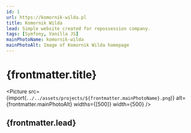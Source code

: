 ```yaml
---
id: 1
url: https://komornik-wilda.pl
title: Komornik Wilda
lead: Simple website created for repossession company.
tags: [Symfony, Vanilla JS]
mainPhotoName: komornik-wilda
mainPhotoAlt: Image of Komornik Wilda homepage
---
```



# {frontmatter.title}

<Picture
  src={import(`../../assets/projects/${frontmatter.mainPhotoName}.png`)}
  alt={frontmatter.mainPhotoAlt}
  widths={[500]}
  width={500}
/>

## {frontmatter.lead}
